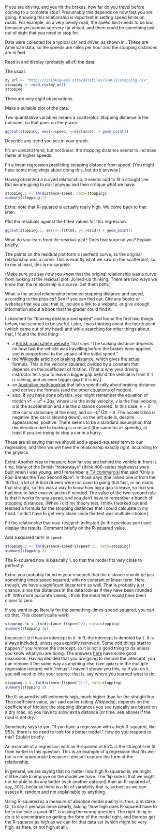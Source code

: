 
\question If you are driving, and you hit the brakes, how far do you travel before coming to a complete stop? 
Presumably this depends on how fast you are going. 
Knowing this relationship is important in setting speed limits on roads. For example, on a very bendy road, the speed limit needs to be low, because you cannot see very far ahead, and there could be something just
out of sight that you need to stop for. 

Data were collected for a typical car and driver, as shown in \url{http://ritsokiguess.site/datafiles/STAC32/stopping.csv}. These are American data, so the speeds are miles per hour and the stopping distances are in feet.

\bP

\p Read in and display (probably all of) the data.

\bS

The usual:

```r
my_url <- "http://ritsokiguess.site/datafiles/STAC32/stopping.csv"
stopping <- read_csv(my_url)
stopping
```
There are only eight observations.

\eS

\p Make a suitable plot of the data.

\bS

Two quantitative variables means a scatterplot. Stopping distance is the outcome, so that goes on the $y$-axis:


```r
ggplot(stopping, aes(x=speed, y=distance)) + geom_point()
```

\eS

\p Describe any trend you see in your graph.

\bS

It's an upward trend, but not linear: the stopping distance seems to increase faster at higher speeds.


\eS

\p Fit a linear regression predicting stopping distance from speed. (You might have some misgivings about doing this, but do it anyway.)

\bS

Having observed  a curved relationship, it seems odd to fit a straight line. But we are going to do it anyway and then critique what we have:

```r
stopping.1 <- lm(distance~speed, data=stopping)
summary(stopping.1)
```

Extra: note that R-squared is actually really high. We come back to that later.

\eS

\p Plot the residuals against the fitted values for this regression.

\bS

```r
ggplot(stopping.1, aes(x=.fitted, y=.resid)) + geom_point()
```

\eS

\p What do you learn from the residual plot? Does that surprise you? Explain briefly. 

\bS

The points on the residual plot form a (perfect) curve, so the original relationship was a curve. This is exactly what we saw on the scatterplot, so to me at least, this is no surprise.

(Make sure you say *how you know* that the original relationship was a curve from looking at the residual plot. Joined-up thinking. 
There are *two* ways we know that the relationship is a curve. Get them both.)

\eS

\p What is the actual relationship between stopping distance and speed, according to the physics? See if you can find out. Cite any books or websites that you use: that is, include a link to a website, or give enough information about a book that the grader could find it.

\bS

I searched for "braking distance and speed" and found the first two things below, that seemed to be useful. Later, I was thinking about the fourth point (which came out of my head) and while searching for other things about that, I found the third thing:

- a [British road safety website](https://www.brake.org.uk/info-and-resources/facts-advice-research/road-safety-facts/15-facts-a-resources/facts/1255-speed), that says "The braking distance depends on how fast the vehicle was travelling before the brakes were applied, and is proportional to the square of the initial speed."
- the [Wikipedia article on braking distance](https://en.wikipedia.org/wiki/Braking_distance), which gives the actual formula. This is the velocity squared, divided by a constant that depends on the coefficient of friction. (That is why your driving instructor tells you to leave a bigger gap behind the vehicle in front if it is raining, and an even bigger gap if it is icy.)
- an [Australian math booklet](http://www.amsi.org.au/teacher_modules/pdfs/Maths_delivers/Braking5.pdf) that talks specifically about braking distance and derives the formula (and the other equations of motion).
- also, if you have done physics, you might remember the equation of motion $v^2 = u^2 + 2as$, where $u$ is the initial velocity, $v$ is the final velocity, $a$ is the acceleration and $s$ is the distance covered. In this case, $v=0$ (the car is stationary at the end), and so $-u^2/2a = s$. The acceleration is negative (the car is slowing down), so the left side is, despite appearances, positive. There seems to be a standard assumption that deceleration due to braking is constant (the same for all speeds), at least if you are trying to stop a car in a hurry.

These are all saying that we should add a speed-squared term to our regression, and then we will have the relationship exactly right, according to the physics.

Extra: Another way  to measure how far you are behind the vehicle in front is time.
Many of the British "motorways" (think 400-series highways) were built when I was young, and I remember [a TV commercial](https://www.youtube.com/watch?v=mf5d2DP4Pp0) that said "Only a Fool Breaks the Two Second Rule".\endnote{This is perhaps not a commercial so much as a public safety message.} In those days (the linked one is from the 1970s\endnote{There are some typical British cars of the era in the commercial.}), a lot of British drivers were not used to going that fast, or on roads that straight, so this was a way to know how big a gap to leave, so that you had time to take evasive action if needed. The value of the two-second rule is that it works for any speed, and you don't have to remember a bunch of stopping distances. (When I did my theory test, I think I worked out and learned a formula for the stopping distances that I could calculate in my head. I didn't have to get very close since the test was multiple-choice.)


\eS

\p Fit the relationship that your research indicated (in the previous part) and display the results. Comment briefly on the R-squared value.

\bS

Add a squared term in `speed`:

```r
stopping.2 <- lm(distance~speed+I(speed^2), data=stopping)
summary(stopping.2)
```

The R-squared now is basically 1, so that the model fits very close to perfectly.

Extra: you probably found in your research that the distance should be just something times speed squared, with no constant or linear term. Here, though, we have a significant linear term as well.
That is probably just chance, since the distances in the data look as if they have been rounded off. With more accurate values, I think the linear term would have been closer to zero.

If you want to go literally for the something-times-speed-squared, you can do that. This doesn't quite work:

```r
stopping.3x <- lm(distance~I(speed^2), data=stopping)
summary(stopping.3x)
```
because it still has an intercept in it. In R, the intercept is denoted by `1`. It is always included, unless you explicitly remove it. Some odd things start to happen if you remove the intercept, so it is not a good thing to do unless you know what you are doing. The answers [here](https://stats.stackexchange.com/questions/7948/when-is-it-ok-to-remove-the-intercept-in-a-linear-regression-model) have some good discussion. Having decided that you *are* going to remove the intercept,
you can remove it the same way as anything else (see `update` in the multiple regression lecture) with "minus". I haven't shown you this, so if you do it, you will need to cite your source: that is, say where you learned what to do:

```r
stopping.3 <- lm(distance~I(speed^2)-1, data=stopping)
summary(stopping.3)
```

The R-squared is still extremely high, much higher than for the straight line. The coefficient value, as I said earlier (citing Wikipedia), depends on the coefficient of friction; the stopping distances you see typically are based on a dry road, so you have to allow extra distance (or time: see above) if the road is not dry.
\eS



\p Somebody says to you "if you have a regression with a high R-squared, like 95%, there is no need to look for a better model." How do you respond to this? Explain briefly.

\bS

An example of a regression with an R-squared of 95% is the straight-line fit from earlier in this question. This is an example of a regression that fits well but is not appropriate because it doesn't capture the form of the relationship. 

In general, we are saying that no matter how high R-squared is, we might still be able to improve on the model we have. The flip side is that we might not be able to do any better (with another data set) than an R-squared of, say, 30%, because there is a lot of variability that is, as best as we can assess it, random and not explainable by anything.

Using R-squared as a measure of absolute model quality is, thus, a mistake. Or, to say it perhaps more clearly, asking "how high does R-squared have to be to indicate a good fit?" is asking the wrong question.
The right thing to do is to concentrate on getting the form of the model right, and thereby get the R-squared as high as we can for that data set (which might be very high, as here, or not high at all).

\eS


\eP


